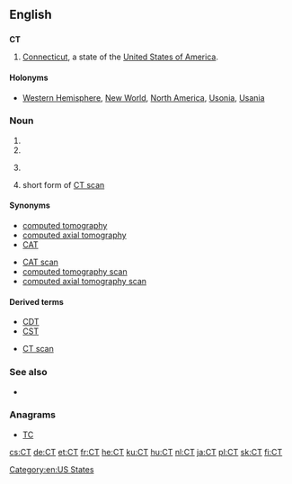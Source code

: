 {{also|ct}}
==English==

==={{abbreviation-old|en}}===
'''CT'''

# [[Connecticut]], a state of the [[United States of America]].

====Holonyms====
* [[Western Hemisphere]], [[New World]], [[North America]], [[Usonia]], [[Usania]]

===Noun===
{{en-initialism}}

# {{initialism of|Central Time}}
# {{initialism of|cocktease}}
# {{context|medicine|lang=en}} {{initialism of|w:computed tomography|computed tomography}}
# {{context|medicine|lang=en}} short form of [[CT scan]]

====Synonyms====
{{sense|computed tomography}}
* [[computed tomography]]
* [[computed axial tomography]]
* [[CAT]]
{{sense|CT scan}}
* [[CAT scan]]
* [[computed tomography scan]]
* [[computed axial tomography scan]]

====Derived terms====
{{sense|Central Time}}
* [[CDT]]
* [[CST]]
{{sense|computed tomography}}
* [[CT scan]]

===See also===
* {{pedia|computed tomography}}

===Anagrams===
* [[TC#English|TC]]

[[Category:en:US States]]

[[cs:CT]]
[[de:CT]]
[[et:CT]]
[[fr:CT]]
[[he:CT]]
[[ku:CT]]
[[hu:CT]]
[[nl:CT]]
[[ja:CT]]
[[pl:CT]]
[[sk:CT]]
[[fi:CT]]